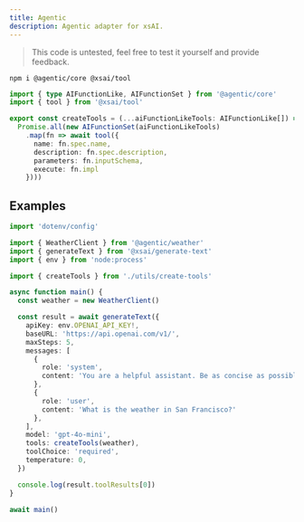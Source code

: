 ```yaml
---
title: Agentic
description: Agentic adapter for xsAI.
---
```


> This code is untested, feel free to test it yourself and provide feedback.

```package-install
npm i @agentic/core @xsai/tool
```

```ts
import { type AIFunctionLike, AIFunctionSet } from '@agentic/core'
import { tool } from '@xsai/tool'

export const createTools = (...aiFunctionLikeTools: AIFunctionLike[]) =>
  Promise.all(new AIFunctionSet(aiFunctionLikeTools)
    .map(fn => await tool({
      name: fn.spec.name,
      description: fn.spec.description,
      parameters: fn.inputSchema,
      execute: fn.impl
    })))
```

## Examples

```ts
import 'dotenv/config'

import { WeatherClient } from '@agentic/weather'
import { generateText } from '@xsai/generate-text'
import { env } from 'node:process'

import { createTools } from './utils/create-tools'

async function main() {
  const weather = new WeatherClient()

  const result = await generateText({
    apiKey: env.OPENAI_API_KEY!,
    baseURL: 'https://api.openai.com/v1/',
    maxSteps: 5,
    messages: [
      {
        role: 'system',
        content: 'You are a helpful assistant. Be as concise as possible.',
      },
      {
        role: 'user',
        content: 'What is the weather in San Francisco?'
      },
    ],
    model: 'gpt-4o-mini',
    tools: createTools(weather),
    toolChoice: 'required',
    temperature: 0,
  })

  console.log(result.toolResults[0])
}

await main()
```
